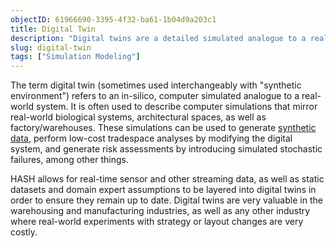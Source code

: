 ```yaml
---
objectID: 61966690-3395-4f32-ba61-1b04d9a203c1
title: Digital Twin
description: "Digital twins are a detailed simulated analogue to a real-world system"
slug: digital-twin
tags: ["Simulation Modeling"]
---
```


The term digital twin (sometimes used interchangeably with "synthetic environment") refers to an in-silico, computer simulated analogue to a real-world system. It is often used to describe computer simulations that mirror real-world biological systems, architectural spaces, as well as factory/warehouses. These simulations can be used to generate [synthetic data](https://hash.ai/glossary/synthetic-data-generation), perform low-cost tradespace analyses by modifying the digital system, and generate risk assessments by introducing simulated stochastic failures, among other things.

HASH allows for real-time sensor and other streaming data, as well as static datasets and domain expert assumptions to be layered into digital twins in order to ensure they remain up to date. Digital twins are very valuable in the warehousing and manufacturing industries, as well as any other industry where real-world experiments with strategy or layout changes are very costly.